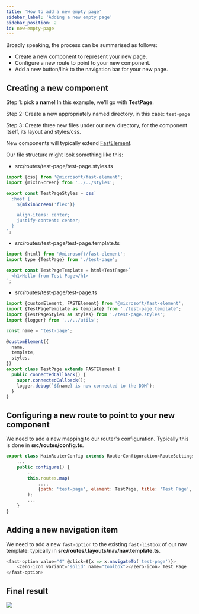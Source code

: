 ```yaml
---
title: 'How to add a new empty page'
sidebar_label: 'Adding a new empty page'
sidebar_position: 2
id: new-empty-page
---
```




Broadly speaking, the process can be summarised as follows:
- Create a new component to represent your new page.
- Configure a new route to point to your new component.
- Add a new button/link to the navigation bar for your new page.

## Creating a new component

Step 1: pick a **name**! In this example, we'll go with **TestPage**.

Step 2: Create a new appropriately named directory, in this case: `test-page`

Step 3: Create three new files under our new directory, for the component itself, its layout and styles/css.

New components will typically extend [FastElement](https://www.fast.design/docs/fast-element/defining-elements).

Our file structure might look something like this:

- src/routes/test-page/test-page.styles.ts
```javascript
import {css} from '@microsoft/fast-element';
import {mixinScreen} from '../../styles';

export const TestPageStyles = css`
  :host {
    ${mixinScreen('flex')}

    align-items: center;
    justify-content: center;
  }
`;
```

- src/routes/test-page/test-page.template.ts
```javascript
import {html} from '@microsoft/fast-element';
import type {TestPage} from './test-page';

export const TestPageTemplate = html<TestPage>`
  <h1>Hello from Test Page</h1>
`;
```

- src/routes/test-page/test-page.ts
```javascript
import {customElement, FASTElement} from '@microsoft/fast-element';
import {TestPageTemplate as template} from './test-page.template';
import {TestPageStyles as styles} from './test-page.styles';
import {logger} from '../../utils';

const name = 'test-page';

@customElement({
  name,
  template,
  styles,
})
export class TestPage extends FASTElement {
  public connectedCallback() {
    super.connectedCallback();
    logger.debug(`${name} is now connected to the DOM`);
  }
}
```

## Configuring a new route to point to your new component

We need to add a new mapping to our router's configuration. Typically this is done in **src/routes/config.ts**.

```javascript
export class MainRouterConfig extends RouterConfiguration<RouteSettings> {
    ...
    public configure() {
        ...
        this.routes.map(
            ...,
            {path: 'test-page', element: TestPage, title: 'Test Page', name: 'test'},
        );
        ...
    }
}
```

##  Adding a new navigation item

We need to add a new `fast-option` to the existing `fast-listbox` of our nav template: 
typically in **src/routes/.layouts/nav/nav.template.ts**.

```javascript
<fast-option value="4" @click=${x => x.navigateTo('test-page')}>
    <zero-icon variant="solid" name="toolbox"></zero-icon> Test Page
</fast-option>
```

## Final result

![](/img/new-page-preview.png)
